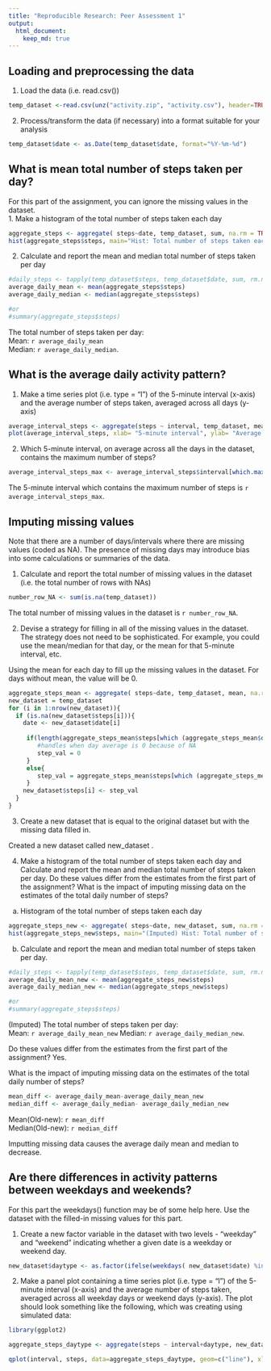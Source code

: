 ```yaml
---
title: "Reproducible Research: Peer Assessment 1"
output: 
  html_document:
    keep_md: true
---
```



## Loading and preprocessing the data 

1. Load the data (i.e. read.csv())


```r
temp_dataset <-read.csv(unz("activity.zip", "activity.csv"), header=TRUE, sep=",", stringsAsFactors = FALSE)
```

2. Process/transform the data (if necessary) into a format suitable for your analysis
```r
temp_dataset$date <- as.Date(temp_dataset$date, format="%Y-%m-%d")
```

## What is mean total number of steps taken per day?

For this part of the assignment, you can ignore the missing values in the dataset.   
1. Make a histogram of the total number of steps taken each day

```r
aggregate_steps <- aggregate( steps~date, temp_dataset, sum, na.rm = TRUE )
hist(aggregate_steps$steps, main="Hist: Total number of steps taken each day", xlab="Number of Steps" )
```

2. Calculate and report the mean and median total number of steps taken per day
```r
#daily_steps <- tapply(temp_dataset$steps, temp_dataset$date, sum, rm.na =TRUE)
average_daily_mean <- mean(aggregate_steps$steps)
average_daily_median <- median(aggregate_steps$steps)

#or
#summary(aggregate_steps$steps)
```
The total number of steps taken per day:   
Mean: `r average_daily_mean`    
Median: `r average_daily_median`.   

## What is the average daily activity pattern?
1. Make a time series plot (i.e. type = "l") of the 5-minute interval (x-axis) and the average number of steps taken, averaged across all days (y-axis)
```r
average_interval_steps <- aggregate(steps ~ interval, temp_dataset, mean)
plot(average_interval_steps, xlab= "5-minute interval", ylab= "Average steps", type='l') 
```

2. Which 5-minute interval, on average across all the days in the dataset, contains the maximum number of steps?
```r
average_interval_steps_max <- average_interval_steps$interval[which.max(average_interval_steps$steps)]
```
The 5-minute interval which contains the maximum number of steps is `r average_interval_steps_max`. 

## Imputing missing values

Note that there are a number of days/intervals where there are missing values (coded as NA). The presence of missing days may introduce bias into some calculations or summaries of the data.

1. Calculate and report the total number of missing values in the dataset (i.e. the total number of rows with NAs)

```r
number_row_NA <- sum(is.na(temp_dataset)) 
```

The total number of missing values in the dataset is `r number_row_NA`. 

2. Devise a strategy for filling in all of the missing values in the dataset. The strategy does not need to be sophisticated. For example, you could use the mean/median for that day, or the mean for that 5-minute interval, etc.

Using the mean for each day to fill up the missing values in the dataset. For days without mean, the value will be 0.

```r
aggregate_steps_mean <- aggregate( steps~date, temp_dataset, mean, na.rm = TRUE )
new_dataset = temp_dataset
for (i in 1:nrow(new_dataset)){
  if (is.na(new_dataset$steps[i])){
    date <- new_dataset$date[i]
    
     if(length(aggregate_steps_mean$steps[which (aggregate_steps_mean$date == date)])== 0){
        #handles when day average is 0 because of NA
        step_val = 0
     }
     else{
        step_val = aggregate_steps_mean$steps[which (aggregate_steps_mean$date == date)]
     }
    new_dataset$steps[i] <- step_val
  }
}
```

3. Create a new dataset that is equal to the original dataset but with the missing data filled in.

Created a new dataset called new_dataset .

4. Make a histogram of the total number of steps taken each day and Calculate and report the mean and median total number of steps taken per day. Do these values differ from the estimates from the first part of the assignment? What is the impact of imputing missing data on the estimates of the total daily number of steps?

a. Histogram of the total number of steps taken each day

```r
aggregate_steps_new <- aggregate( steps~date, new_dataset, sum, na.rm = TRUE )
hist(aggregate_steps_new$steps, main="(Imputed) Hist: Total number of steps taken each day", xlab="Number of Steps" )
```

b. Calculate and report the mean and median total number of steps taken per day.

```r
#daily_steps <- tapply(temp_dataset$steps, temp_dataset$date, sum, rm.na =TRUE)
average_daily_mean_new <- mean(aggregate_steps_new$steps)
average_daily_median_new <- median(aggregate_steps_new$steps)

#or
#summary(aggregate_steps$steps)
```
(Imputed) The total number of steps taken per day:   
Mean: `r average_daily_mean_new` 
Median: `r average_daily_median_new`.   

Do these values differ from the estimates from the first part of the assignment?
Yes.

What is the impact of imputing missing data on the estimates of the total daily number of steps?

```r
mean_diff <- average_daily_mean-average_daily_mean_new 
median_diff <- average_daily_median- average_daily_median_new  
```

Mean(Old-new): `r mean_diff`   
Median(Old-new): `r median_diff` 

Imputting missing data causes the average daily mean and median to decrease.

## Are there differences in activity patterns between weekdays and weekends?

For this part the weekdays() function may be of some help here. Use the dataset with the filled-in missing values for this part.

1. Create a new factor variable in the dataset with two levels - "weekday" and "weekend" indicating whether a given date is a weekday or weekend day.

```r
new_dataset$daytype <- as.factor(ifelse(weekdays( new_dataset$date) %in% c("Saturday","Sunday"), "weekend", "weekday")) 
```

2. Make a panel plot containing a time series plot (i.e. type = "l") of the 5-minute interval (x-axis) and the average number of steps taken, averaged across all weekday days or weekend days (y-axis). The plot should look something like the following, which was creating using simulated data:


```r
library(ggplot2)

aggregate_steps_daytype <- aggregate(steps ~ interval+daytype, new_dataset, mean)

qplot(interval, steps, data=aggregate_steps_daytype, geom=c("line"), xlab="Interval", ylab="Number of steps", main="") + facet_wrap(~ daytype, ncol=1)
```

